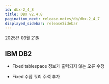 ```yaml
---
id: dbx-2_4_8
title: DBX v2.4.8
pagination_next: release-notes/db/dbx-2_4_7
displayed_sidebar: releaseSidebar
---
```


2025년 03월 21일

## IBM DB2

- <Status priority='0'>Fixed</Status> tablespace 정보가 출력되지 않는 오류 수정

- <Status priority='0'>Fixed</Status> 수집 쿼리 주석 추가